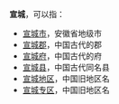 '''宣城'''，可以指：
*[[宣城市|宣城市]]，安徽省地级市
*[[宣城郡|宣城郡]]，中国古代的郡
*[[宣城府|宣城府]]，中国古代的府
*[[宣城县|宣城县]]，中国古代同名县
*[[宣城地区|宣城地区]]，中国旧地区名
*[[宣城专区|宣城专区]]，中国旧地区名
{{Disambig|Cat=二字中国地名消歧义|X}}